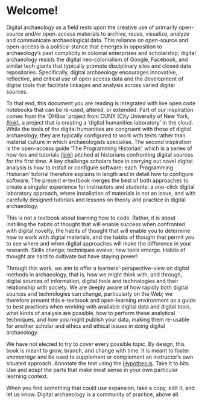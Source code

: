 # Welcome! {-}

Digital archaeology as a field rests upon the creative use of primarily open-source and/or open-access materials to archive, reuse, visualize, analyze and communicate archaeological data. This reliance on open-source and open-access is a political stance that emerges in opposition to archaeology’s past complicity in colonial enterprises and scholarship; digital archaeology resists the digital neo-colonialism of Google, Facebook, and similar tech giants that typically promote disciplinary silos and closed data repositories. Specifically, digital archaeology encourages innovative, reflective, and critical use of open access data and the development of digital tools that facilitate linkages and analysis across varied digital sources.  

To that end, this document you are reading is integrated with live open code notebooks that can be re-used, altered, or extended. Part of our inspiration comes from the ‘DHBox’ project from CUNY (City University of New York, [(link)](http://dhbox.org), a project that is creating a ‘digital humanities laboratory’ in the cloud. While the tools of the digital humanities are congruent with those of digital archaeology, they are typically configured to work with texts rather than material culture in which archaeologists specialise. The second inspiration is the open-access guide ‘The Programming Historian’, which is a series of how-tos and tutorials [(link)](http://programminghistorian.org) pitched at historians confronting digital sources for the first time. A key challenge scholars face in carrying out novel digital analysis is how to install or configure software; each 'Programming Historian' tutorial therefore explains in length and in detail how to configure software. The present e-textbook merges the best of both approaches to create a singular experience for instructors and students: a one-click digital laboratory approach, where installation of materials is not an issue, and with carefully designed tutorials and lessons on theory and practice in digital archaeology.

This is not a textbook about learning how to code. Rather, it is about instilling the habits of thought that will enable success when confronted with digital novelty, the habits of thought that will enable you to determine how to work with digital materials, and the habits of thought that permit you to see where and when digital approaches will make the difference in your research. Skills change; techniques evolve; new tools emerge. Habits of thought are hard to cultivate but have staying power!

Through this work, we aim to offer a learners'-perspective-view on digital methods in archaeology, that is, how we might think with, and through, digital sources of information, digital tools and technologies and their relationship with society.  We are deeply aware of how rapidly both digital sources and technologies can change, particularly on the Web; we therefore present this e-textbook and open-learning environment as a guide to best practices when working with available digital data and digital tools, what kinds of analysis are possible, how to perform these analytical techniques, and how you might publish your data, making them re-usable for another scholar and ethics and ethical issues in doing digital archaeology.

We have not elected to try to _cover_ every possible topic. By design, this book is meant to grow, branch, and change with time. It is meant to foster _uncoverage_ and be used to supplement or complement an instructor's own situated approach.  Annotate the text using the [Hypothes.is](http://hypothes.is). Take it to bits. Use and adapt the parts that make most sense in your own particular learning context.

When you find something that could use expansion, take a copy, edit it, and let us know. Digital archaeology is a community of practice, above all.
